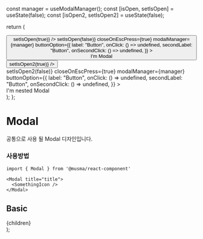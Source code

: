

  const manager = useModalManager();
  const [isOpen, setIsOpen] = useState(false);
  const [isOpen2, setIsOpen2] = useState(false);

return (

<div>
  <Button label={"Open Modal"} onClick={() => setIsOpen(true)} />
  <Modal
    title={"Modal"}
    isOpen={isOpen}
    onClose={() => setIsOpen(false)}
    closeOnEscPress={true}
    modalManager={manager}
    buttonOption={{
      label: "Button",
      onClick: () => undefined,
      secondLabel: "Button",
      onSecondClick: () => undefined,
    }}
  >
    <div className="flex h-full w-full flex-col items-center justify-center">
      I'm Modal
      <Button label={"Open Nested Modal"} onClick={() => setIsOpen2(true)} />
    </div>
  </Modal>
  <Modal
    title={"Nested Modal"}
    isOpen={isOpen2}
    onClose={() => setIsOpen2(false)}
    closeOnEscPress={true}
    modalManager={manager}
    buttonOption={{
      label: "Button",
      onClick: () => undefined,
      secondLabel: "Button",
      onSecondClick: () => undefined,
    }}
  >
    <div className="flex h-full w-full flex-col items-center justify-center">
      I'm nested Modal
    </div>
  </Modal>
</div>
); };

# Modal

공통으로 사용 될 Modal 디자인입니다.

### 사용방법

```
import { Modal } from '@musma/react-component'

<Modal title="title">
  <SomethingIcon />
</Modal>
```

## Basic

<Box className="not-prose justify-center">
  <ModalDemo />
</Box>

  <article className="prose prose-lg dark:prose-invert">{children}</article>
);
